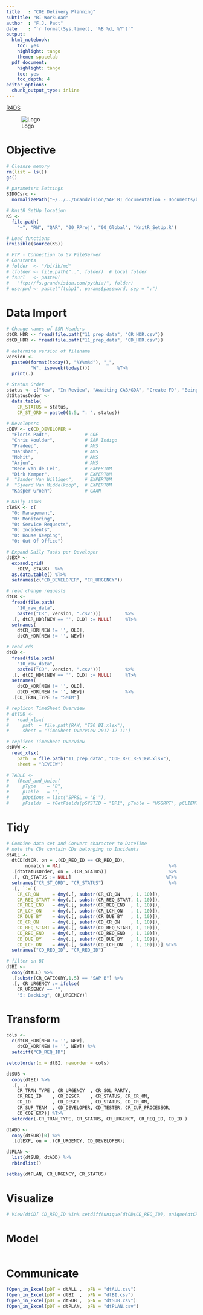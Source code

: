 ```yaml
---
title   : "COE Delivery Planning"
subtitle: "BI-WorkLoad"
author  : "F.J. Padt"
date    : "`r format(Sys.time(), '%B %d, %Y')`"
output:
  html_notebook:
    toc: yes
    highlight: tango
    theme: spacelab
  pdf_document:
    highlight: tango
    toc: yes
    toc_depth: 4
editor_options: 
  chunk_output_type: inline
---
```


[R4DS](http://r4ds.had.co.nz/introduction.html)

\newpage
![Logo](http://www.grandvision.com/img/logoGV.png)

# Objective


```r
# Cleanse memory
rm(list = ls())
gc()

# parameters Settings
BIDOCsrc <- 
  normalizePath("~/../../GrandVision/SAP BI documentation - Documents/bi-doc/src/")

# KnitR SetUp location
KS <- 
  file.path(
    "~", "RW", "QAR", "00_RProj", "00_Global", "KnitR_SetUp.R")

# Load functions
invisible(source(KS))

# FTP - Connection to GV FileServer
# Constants
# folder  <- "/bi/ib/md"          
# lfolder <- file.path("..", folder)  # local folder
# fsurl   <- paste0(
#   "ftp://fs.grandvision.com/pythia/", folder)
# userpwd <- paste("ftpbp1", params$password, sep = ":")

```

# Data Import

```r

# Change names of SSM Headers 
dtCR_HDR <- fread(file.path("11_prep_data", "CR_HDR.csv"))
dtCD_HDR <- fread(file.path("11_prep_data", "CD_HDR.csv"))

# determine version of filename
version <- 
  paste0(format(today(), "%Y%m%d"), "_", 
         "W", isoweek(today()))          %T>%
  print(.)

# Status Order
status <- c("New", "In Review", "Awaiting CAB/GDA", "Create FD", "Being Implemented")
dtStatusOrder <- 
  data.table(
    CR_STATUS = status,
    CR_ST_ORD = paste0(1:5, ": ", status))

# Developers
cDEV <- c(CD_DEVELOPER = 
  "Floris Padt",             # COE
  "Chris Houlder",           # SAP Indigo
  "Pradeep",                 # AMS
  "Darshan",                 # AMS
  "Mohit",                   # AMS
  "Arjun",                   # AMS  
  "Rene van de Lei",         # EXPERTUM
  "Dirk Kemper",             # EXPERTUM
#  "Sander Van Willigen",    # EXPERTUM
#  "Sjoerd Van Middelkoop",  # EXPERTUM
  "Kasper Groen")            # GAAN

# Daily Tasks
cTASK <- c(
  "0: Management",
  "0: Monitoring",
  "0: Service Requests",
  "0: Incidents",
  "0: House Keeping",
  "0: Out Of Office")

# Expand Daily Tasks per Developer  
dtEXP <- 
  expand.grid(
    cDEV, cTASK)  %>%
  as.data.table() %T>%
  setnames(c("CD_DEVELOPER", "CR_URGENCY"))
```

```r

# read change requests
dtCR <- 
  fread(file.path(
    "10_raw_data", 
    paste0("CR", version, ".csv")))         %>% 
  .[, dtCR_HDR[NEW == '', OLD] := NULL]     %T>%
  setnames(
    dtCR_HDR[NEW != '', OLD],
    dtCR_HDR[NEW != '', NEW])

# read cds
dtCD <- 
  fread(file.path(
    "10_raw_data", 
    paste0("CD", version, ".csv")))         %>%
  .[, dtCD_HDR[NEW == '', OLD] := NULL]     %T>%
  setnames(
    dtCD_HDR[NEW != '', OLD],
    dtCD_HDR[NEW != '', NEW])               %>%
  .[CD_TRAN_TYPE != "SMIM"]           

# replicon TimeSheet Overview
# dtTSO <- 
#   read_xlsx(
#     path  = file.path(RAW, "TSO_BI.xlsx"), 
#     sheet = "TimeSheet Overview 2017-12-11")

# replicon TimeSheet Overview
dtRVW <- 
  read_xlsx(
    path  = file.path("11_prep_data", "COE_RFC_REVIEW.xlsx"), 
    sheet = "REVIEW")

# TABLE <- 
#   fRead_and_Union(
#     pType    = "B", 
#     pTable   = "", 
#     pOptions = list("SPRSL = 'E'"),
#     pFields  = fGetFields(pSYSTID = "BP1", pTable = "USGRPT", pCLIENT = "300"))
```

# Tidy

```r

# Combine data set and Convert character to DateTime
# note the CDs contain CDs belonging to Incidents
dtALL <- 
  dtCD[dtCR, on = .(CD_REQ_ID == CR_REQ_ID), 
       nomatch = NA]                                        %>%
  .[dtStatusOrder, on = .(CR_STATUS)]                       %>%
  .[, CR_STATUS := NULL]                                   %T>%
  setnames("CR_ST_ORD", "CR_STATUS")                        %>%
  .[, `:=`(
    CR_CR_ON     = dmy(.[, substr(CR_CR_ON    , 1, 10)]),
    CR_REQ_START = dmy(.[, substr(CR_REQ_START, 1, 10)]),
    CR_REQ_END   = dmy(.[, substr(CR_REQ_END  , 1, 10)]),
    CR_LCH_ON    = dmy(.[, substr(CR_LCH_ON   , 1, 10)]),
    CR_DUE_BY    = dmy(.[, substr(CR_DUE_BY   , 1, 10)]),
    CD_CR_ON     = dmy(.[, substr(CD_CR_ON    , 1, 10)]),
    CD_REQ_START = dmy(.[, substr(CD_REQ_START, 1, 10)]),
    CD_REQ_END   = dmy(.[, substr(CD_REQ_END  , 1, 10)]),
    CD_DUE_BY    = dmy(.[, substr(CD_DUE_BY   , 1, 10)]),
    CD_LCH_ON    = dmy(.[, substr(CD_LCH_ON   , 1, 10)]))] %T>%
  setnames("CD_REQ_ID", "CR_REQ_ID")

# filter on BI
dtBI <- 
  copy(dtALL) %>%
  .[substr(CR_CATEGORY,1,5) == "SAP B"] %>%
  .[, CR_URGENCY := ifelse(
    CR_URGENCY == "", 
    "5: BackLog", CR_URGENCY)]

```

# Transform

```r
cols <- 
  c(dtCR_HDR[NEW != '', NEW], 
    dtCD_HDR[NEW != '', NEW]) %>%
  setdiff("CD_REQ_ID")

setcolorder(x = dtBI, neworder = cols)

```


```r

dtSUB <- 
  copy(dtBI) %>%
  .[, .(
    CR_TRAN_TYPE , CR_URGENCY  , CR_SOL_PARTY,
    CR_REQ_ID    , CR_DESCR    , CR_STATUS, CR_CR_ON,     
    CD_ID        , CD_DESCR    , CD_STATUS, CD_CR_ON, 
    CR_SUP_TEAM  , CD_DEVELOPER, CD_TESTER, CR_CUR_PROCESSOR, 
    CD_COE_EXP)] %T>%
  setorder(-CR_TRAN_TYPE, CR_STATUS, CR_URGENCY, CR_REQ_ID, CD_ID )

dtADD <- 
  copy(dtSUB)[0] %>%
  .[dtEXP, on = .(CR_URGENCY, CD_DEVELOPER)]

dtPLAN <- 
  list(dtSUB, dtADD) %>%
  rbindlist()

setkey(dtPLAN, CR_URGENCY, CR_STATUS)
```

# Visualize

```r
# View(dtCD[ CD_REQ_ID %in% setdiff(unique(dtCD$CD_REQ_ID), unique(dtCR$CR_REQ_ID))])
```

# Model

```r

```

# Communicate

```r
fOpen_in_Excel(pDT = dtALL ,  pFN = "dtALL.csv")
fOpen_in_Excel(pDT = dtBI  ,  pFN = "dtBI.csv")
fOpen_in_Excel(pDT = dtSUB ,  pFN = "dtSUB.csv")
fOpen_in_Excel(pDT = dtPLAN,  pFN = "dtPLAN.csv")

```


